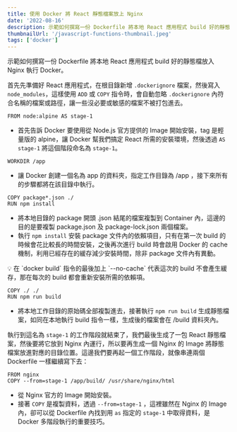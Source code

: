 ```yaml
---
title: 使用 Docker 將 React 靜態檔案放上 Nginx
date: '2022-08-16'
description: 示範如何撰寫一份 Dockerfile 將本地 React 應用程式 build 好的靜態檔放入 Nginx 執行 Docker。
thumbnailUrl: '/javascript-functions-thumbnail.jpeg'
tags: ['docker']
---
```


示範如何撰寫一份 Dockerfile 將本地 React 應用程式 build 好的靜態檔放入 Nginx 執行 Docker。

首先先準備好 React 應用程式，在根目錄新增 `.dockerignore` 檔案，然後寫入 `node_modules`，這樣使用 `ADD` 或 `COPY` 指令時，會自動忽略 `.dockerignore` 內符合名稱的檔案或路徑，讓一些沒必要或敏感的檔案不被打包進去。

```docker
FROM node:alpine AS stage-1
```

- 首先告訴 Docker 要使用從 Node.js 官方提供的 Image 開始安裝，tag 是輕量版的 alpine，讓 Docker 幫我們搞定 React 所需的安裝環境，然後透過 `AS stage-1` 將這個階段命名為 `stage-1`。

```docker
WORKDIR /app
```

- 讓 Docker 創建一個名為 app 的資料夾，指定工作目錄為 /app ，接下來所有的步驟都將在該目錄中執行。

```docker
COPY package*.json ./
RUN npm install
```

- 將本地目錄的 package 開頭 .json 結尾的檔案複製到 Container 內，這邊的目的是要複製 package.json 及 package-lock.json 兩個檔案。
- 執行 `npm install` 安裝 package 文件內的依賴項目，只有在第一次 build 的時候會花比較長的時間安裝，之後再次進行 build 時會啟用 Docker 的 cache 機制，利用已經存在的緩存減少安裝時間，除非 package 文件內有異動。

<aside>
💡 在 `docker build` 指令的最後加上 `--no-cache` 代表這次的 build 不會產生緩存，那在每次的 build 都會重新安裝所需的依賴項。

</aside>

```docker
COPY ./ ./
RUN npm run build
```

- 將本地工作目錄的原始碼全部複製進去，接著執行 `npm run build` 生成靜態檔案，如同在本地執行 build 指令一樣，生成後的檔案會在 /build 資料夾內。

執行到這名為 `stage-1` 的工作階段就結束了，我們最後生成了一包 React 靜態檔案，然後要將它放到 Nginx 內運行，所以要再生成一個 Nginx 的 Image 將靜態檔案放進對應的目錄位置。這邊我們要再起一個工作階段，就像串連兩個 Dockerfile 一樣繼續寫下去：

```docker
FROM nginx
COPY --from=stage-1 /app/build/ /usr/share/nginx/html
```

- 從 Nginx 官方的 Image 開始安裝。
- 接著 `COPY` 是複製資料，透過 `--from=stage-1` ，這裡雖然在 Nginx 的 Image 內，卻可以從 Dockerfile 內找到用 `as` 指定的 `stage-1` 中取得資料，是 Docker 多階段執行的重要技巧。